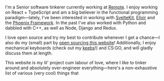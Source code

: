 I'm a Senior software tinkerer currently working at [Remote](https://remote.com). I enjoy working on <PrimaryGradient><Heavy>React + TypeScript</Heavy></PrimaryGradient> and am a big believer in the functional programming paradigm—lately, I've been interested in working with [SvelteKit](https://kit.svelte.dev), [Elixir](https://elixir-lang.org) and the [Phoenix Framework](https://www.phoenixframework.org). In the past I've also worked with Python and dabbled with C++, as well as Node, Django and Redux.

I love open source and try my best to contribute whenever I get a chance—I also do my (small) part by [open sourcing this website](https://github.com/sreetamdas/sreetamdas.com)! Additionally, I enjoy mechanical keyboards (check out my [keebs](/keebs)!) and CS:GO, and will gladly discuss them at length.

This website is my lil' project cum labour of love, where I like to tinker around and absolutely over-engineer everything—here's a non-exhaustive list of various (very cool) things that 